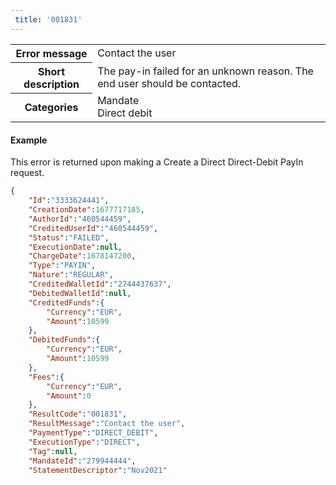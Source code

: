 ---  
 title: '001831'  
---  
  
<table>
    <tbody>
        <tr>
            <th class="header"><strong>Error message</strong></th>
            <td class="content">Contact the user</td>
        </tr>
        <tr>
            <th class="header"><strong>Short description</strong></th>
            <td class="content">The pay-in failed for an unknown reason. The end user should be contacted.</td>
        </tr>
        <tr>
            <th class="header"><strong>Categories</strong></th>
            <td class="content">  
<div class="label">Mandate</div>  
<div class="label">Direct debit</div>
</td>
        </tr>
    </tbody>
</table>  

#### Example  

This error is returned upon making a Create a Direct Direct-Debit PayIn request.  
```json API Response
{
    "Id":"3333624441",
    "CreationDate":1677717185,
    "AuthorId":"460544459",
    "CreditedUserId":"460544459",
    "Status":"FAILED",
    "ExecutionDate":null,
    "ChargeDate":1678147200,
    "Type":"PAYIN",
    "Nature":"REGULAR",
    "CreditedWalletId":"2744437637",
    "DebitedWalletId":null,
    "CreditedFunds":{
        "Currency":"EUR",
        "Amount":10599
    },
    "DebitedFunds":{
        "Currency":"EUR",
        "Amount":10599
    },
    "Fees":{
        "Currency":"EUR",
        "Amount":0
    },
    "ResultCode":"001831",
    "ResultMessage":"Contact the user",
    "PaymentType":"DIRECT_DEBIT",
    "ExecutionType":"DIRECT",
    "Tag":null,
    "MandateId":"279944444",
    "StatementDescriptor":"Nov2021"
```